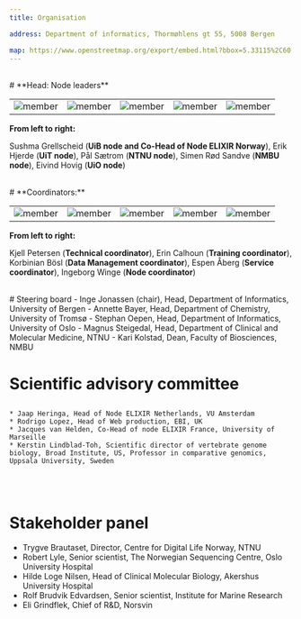 ---
title: Organisation

address: Department of informatics, Thormøhlens gt 55, 5008 Bergen

map: https://www.openstreetmap.org/export/embed.html?bbox=5.33115%2C60.38131%2C5.33115%2C60.38131&layer=mapnik&marker=60.38131%2C5.33115
---



<br />
# **Head: Node leaders**

||||||
:-:|:-:|:-:|:-:|:-:|
![member](../../assets/people/sushma.png)  | ![member](../../assets/people/erik-hjerde.png) | ![member](../../assets/people/paal-saetrom.png) | ![member](../../assets/people/simen-sandve.png) | ![member](../../assets/people/eivind-hovig.png) |


**From left to right:**

Sushma Grellscheid (**UiB node and Co-Head of Node ELIXIR Norway**), Erik Hjerde (**UiT node**), Pål Sætrom (**NTNU node**), Simen Rød Sandve (**NMBU node**), Eivind Hovig (**UiO node**)

<br />
# **Coordinators:**

||||||
:-:|:-:|:-:|:-:|:-:|
![member](../../assets/people/kjell-petersen.png)  | ![member](../../assets/people/erin-calhoun.png) | ![member](../../assets/people/korbinian.png) | ![member](../../assets/people/espen-aaberg.png) | ![member](../../assets/people/ingeborg-winge.png) |


**From left to right:**

Kjell Petersen (**Technical coordinator**), Erin Calhoun (**Training coordinator**), Korbinian Bösl (**Data Management coordinator**), Espen Åberg (**Service coordinator**), Ingeborg Winge (**Node coordinator**)

<br />
# Steering board
    - Inge Jonassen (chair), Head, Department of Informatics, University of Bergen
    - Annette Bayer, Head, Department of Chemistry, University of Tromsø
    - Stephan Oepen, Head, Department of Informatics, University of Oslo
    - Magnus Steigedal, Head, Department of Clinical and Molecular Medicine, NTNU  
    - Kari Kolstad, Dean, Faculty of Biosciences, NMBU

# Scientific advisory committee
##
    * Jaap Heringa, Head of Node ELIXIR Netherlands, VU Amsterdam
    * Rodrigo Lopez, Head of Web production, EBI, UK
    * Jacques van Helden, Co-Head of node ELIXIR France, University of Marseille
    * Kerstin Lindblad-Toh, Scientific director of vertebrate genome biology, Broad Institute, US, Professor in comparative genomics, Uppsala University, Sweden
##
<br />

# Stakeholder panel
  - Trygve Brautaset, Director, Centre for Digital Life Norway, NTNU
  - Robert Lyle, Senior scientist, The Norwegian Sequencing Centre, Oslo University Hospital
  - Hilde Loge Nilsen, Head of Clinical Molecular Biology, Akershus University Hospital
  - Rolf Brudvik Edvardsen, Senior scientist, Institute for Marine Research
  - Eli Grindflek, Chief of R&D, Norsvin
